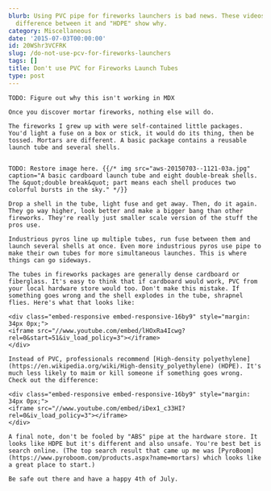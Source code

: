 ```yaml
---
blurb: Using PVC pipe for fireworks launchers is bad news. These videos showing the
  difference between it and "HDPE" show why.
category: Miscellaneous
date: '2015-07-03T00:00:00'
id: 20WShr3VCFRK
slug: /do-not-use-pcv-for-fireworks-launchers
tags: []
title: Don't use PVC for Fireworks Launch Tubes
type: post
---
```


```
TODO: Figure out why this isn't working in MDX

Once you discover mortar fireworks, nothing else will do. 

The fireworks I grew up with were self-contained little packages. You'd light a fuse on a box or stick, it would do its thing, then be tossed. Mortars are different. A basic package contains a reusable launch tube and several shells. 


TODO: Restore image here. {{/* img src="aws-20150703--1121-03a.jpg" caption="A basic cardboard launch tube and eight double-break shells. The &quot;double break&quot; part means each shell produces two colorful bursts in the sky." */}} 

Drop a shell in the tube, light fuse and get away. Then, do it again. They go way higher, look better and make a bigger bang than other fireworks. They're really just smaller scale version of the stuff the pros use.

Industrious pyros line up multiple tubes, run fuse between them and launch several shells at once. Even more industrious pyros use pipe to make their own tubes for more simultaneous launches. This is where things can go sideways.

The tubes in fireworks packages are generally dense cardboard or fiberglass. It's easy to think that if cardboard would work, PVC from your local hardware store would too. Don't make this mistake. If something goes wrong and the shell explodes in the tube, shrapnel flies. Here's what that looks like:

<div class="embed-responsive embed-responsive-16by9" style="margin: 34px 0px;">
<iframe src="//www.youtube.com/embed/lHOxRa4Icwg?rel=0&start=51&iv_load_policy=3"></iframe>
</div>

Instead of PVC, professionals recommend [High-density polyethylene](https://en.wikipedia.org/wiki/High-density_polyethylene) (HDPE). It's much less likely to maim or kill someone if something goes wrong. Check out the difference:

<div class="embed-responsive embed-responsive-16by9" style="margin: 34px 0px;">
<iframe src="//www.youtube.com/embed/iDex1_c33HI?rel=0&iv_load_policy=3"></iframe>
</div>

A final note, don't be fooled by "ABS" pipe at the hardware store. It looks like HDPE but it's different and also unsafe. You're best bet is search online. (The top search result that came up me was [PyroBoom](https://www.pyroboom.com/products.aspx?name=mortars) which looks like a great place to start.)

Be safe out there and have a happy 4th of July.
```